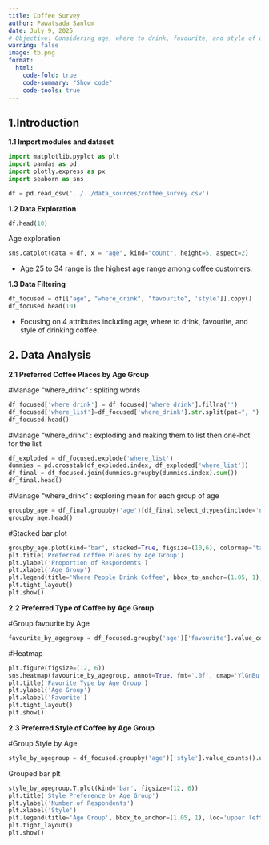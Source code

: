 ```yaml
---
title: Coffee Survey 
author: Pawatsada Sanlom
date: July 9, 2025
# Objective: Considering age, where to drink, favourite, and style of drinking coffee to help starting new business
warning: false
image: tb.png 
format: 
  html:
    code-fold: true
    code-summary: "Show code"
    code-tools: true
---
```


## 1.Introduction

**1.1 Import modules and dataset**
```python
import matplotlib.pyplot as plt
import pandas as pd
import plotly.express as px
import seaborn as sns

df = pd.read_csv('../../data_sources/coffee_survey.csv')
```
**1.2 Data Exploration**
```python
df.head(10)
```
Age exploration
```python
sns.catplot(data = df, x = "age", kind="count", height=5, aspect=2)
```
* Age 25 to 34 range is the highest age range among coffee customers.

**1.3 Data Filtering**

```python
df_focused = df[["age", "where_drink", "favourite", 'style']].copy()
df_focused.head(10)
```
* Focusing on 4 attributes including age, where to drink, favourite, and style of drinking coffee.



## 2. Data Analysis

**2.1 Preferred Coffee Places by Age Group**

#Manage "where_drink" : spliting words
```python
df_focused['where_drink'] = df_focused['where_drink'].fillna('')
df_focused['where_list']=df_focused['where_drink'].str.split(pat=", ")
df_focused.head()
```
#Manage "where_drink" : exploding and making them to list then one-hot for the list
```python
df_exploded = df_focused.explode('where_list')
dummies = pd.crosstab(df_exploded.index, df_exploded['where_list'])
df_final = df_focused.join(dummies.groupby(dummies.index).sum())
df_final.head()
```
#Manage "where_drink" : exploring mean for each group of age
```python
groupby_age = df_final.groupby('age')[df_final.select_dtypes(include='number').columns].mean()
groupby_age.head()
```

#Stacked bar plot 
```python
groupby_age.plot(kind='bar', stacked=True, figsize=(10,6), colormap='tab20')
plt.title('Preferred Coffee Places by Age Group')
plt.ylabel('Proportion of Respondents')
plt.xlabel('Age Group')
plt.legend(title='Where People Drink Coffee', bbox_to_anchor=(1.05, 1), loc='upper left')
plt.tight_layout()
plt.show()
```


**2.2 Preferred Type of Coffee by Age Group**

#Group favourite by Age
```python
favourite_by_agegroup = df_focused.groupby('age')['favourite'].value_counts().unstack().fillna(0)
```

#Heatmap
```python
plt.figure(figsize=(12, 6))
sns.heatmap(favourite_by_agegroup, annot=True, fmt='.0f', cmap='YlGnBu')
plt.title('Favorite Type by Age Group')
plt.ylabel('Age Group')
plt.xlabel('Favorite')
plt.tight_layout()
plt.show()
```


**2.3 Preferred Style of Coffee by Age Group**

#Group Style by Age
```python
style_by_agegroup = df_focused.groupby('age')['style'].value_counts().unstack().fillna(0)
```

Grouped bar plt
```python
style_by_agegroup.T.plot(kind='bar', figsize=(12, 6))
plt.title('Style Preference by Age Group')
plt.ylabel('Number of Respondents')
plt.xlabel('Style')
plt.legend(title='Age Group', bbox_to_anchor=(1.05, 1), loc='upper left')
plt.tight_layout()
plt.show()
```



